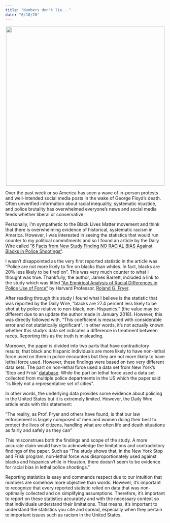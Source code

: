 ```yaml
---
title: "Numbers don't lie..."
date: "6/10/20"
---
```


<style type="text/css">
h1.title {
  text-align: center;
}
h4.date {
  text-align: center;
}
</style>

<center>
<img src="numbersLie/police.jpg" width="500">
</center>

Over the past week or so America has seen a wave of in-person protests and well-intended social media posts in the wake of George Floyd’s death. Often unverified information about racial inequality, systematic injustice, and police brutality has overwhelmed everyone’s news and social media feeds whether liberal or conservative.

Personally, I’m sympathetic to the Black Lives Matter movement and think that there is overwhelming evidence of historical, systematic racism in America. However, I was interested in seeing the statistics that would run counter to my political commitments and so I found an article by the Daily Wire called [“6 Facts from New Study Finding NO RACIAL BIAS Against Blacks in Police Shootings“](https://www.dailywire.com/news/new-study-no-racial-bias-police-involved-shootings-james-barrett).

I wasn’t disappointed as the very first reported statistic in the article was “Police are not more likely to fire on blacks than whites. In fact, blacks are 20% less likely to be fired on”. This was very much counter to what I thought was true. Thankfully, the author, James Barrett, included a link to the study which was titled [“An Empirical Analysis of Racial Differences in Police Use of Force”](https://www.nber.org/papers/w22399) by Harvard Professor, [Roland G. Fryer](https://scholar.harvard.edu/fryer/home).

After reading through this study I found what I believe is the statistic that was reported by the Daily Wire, “blacks are 27.4 percent less likely to be shot at by police relative to non-black, non-Hispanics.” (the value may be different due to an update the author made in January 2018). However, this was directly followed with, “This coefficient is measured with considerable error and not statistically significant”. In other words, it’s not actually known whether this study’s data set indicates a difference in treatment between races. Reporting this as the truth is misleading.

Moreover, the paper is divided into two parts that have contradictory results; that black and hispanic individuals are more likely to have non-lethal force used on them in police encounters but they are not more likely to have lethal force used. However, these findings were based on two very different data sets. The part on non-lethal force used a data set from New York’s ‘Stop and Frisk’ [database](https://www1.nyc.gov/site/nypd/stats/reports-analysis/stopfrisk.page). While the part on lethal force used a data set collected from multiple police departments in the US which the paper said “is likely not a representative set of cities”.

In other words, the underlying data provides some evidence about policing in the United States but it is extremely limited. However, the Daily Wire article ends with this statement:

“The reality, as Prof. Fryer and others have found, is that our law enforcement is largely composed of men and women doing their best to protect the lives of citizens, handling what are often life and death situations as fairly and safely as they can”

This misconstrues both the findings and scope of the study. A more accurate claim would have to acknowledge the limitations and contradictory findings of the paper. Such as “The study shows that, in the New York Stop and Frisk program, non-lethal force was disproportionately used against blacks and hispanics while in Houston, there doesn’t seem to be evidence for racial bias in lethal police shootings. ”

Reporting statistics is easy and commands respect due to our intuition that numbers are somehow more objective than words. However, it’s important to recognize that every reported statistic relied on data that was non-optimally collected and on simplifying assumptions. Therefore, it’s important to report on these statistics accurately and with the necessary context so that individuals understand their limitations. That means, it’s important to understand the statistics you cite and spread, especially when they pertain to important issues such as racism in the United States.
